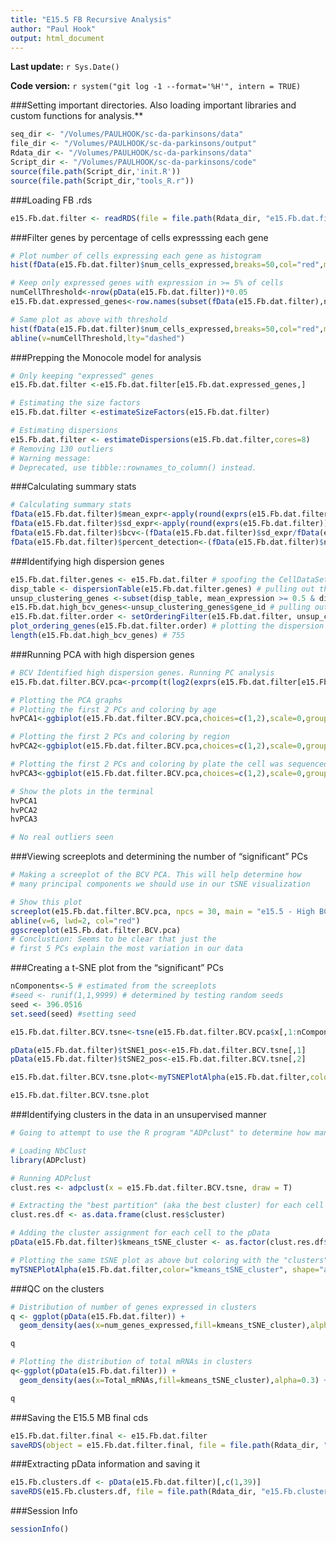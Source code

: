 ```yaml
---
title: "E15.5 FB Recursive Analysis"
author: "Paul Hook"
output: html_document
---
```


**Last update:** `r Sys.Date()`

**Code version:** `r system("git log -1 --format='%H'", intern = TRUE)`

###Setting important directories. Also loading important libraries and custom functions for analysis.**
```r
seq_dir <- "/Volumes/PAULHOOK/sc-da-parkinsons/data"
file_dir <- "/Volumes/PAULHOOK/sc-da-parkinsons/output"
Rdata_dir <- "/Volumes/PAULHOOK/sc-da-parkinsons/data"
Script_dir <- "/Volumes/PAULHOOK/sc-da-parkinsons/code"
source(file.path(Script_dir,'init.R'))
source(file.path(Script_dir,"tools_R.r"))
```

###Loading FB .rds
```r
e15.Fb.dat.filter <- readRDS(file = file.path(Rdata_dir, "e15.Fb.dat.filter.rds"))
```

###Filter genes by percentage of cells expresssing each gene
```r
# Plot number of cells expressing each gene as histogram
hist(fData(e15.Fb.dat.filter)$num_cells_expressed,breaks=50,col="red",main="Cells expressed per gene")

# Keep only expressed genes with expression in >= 5% of cells
numCellThreshold<-nrow(pData(e15.Fb.dat.filter))*0.05
e15.Fb.dat.expressed_genes<-row.names(subset(fData(e15.Fb.dat.filter),num_cells_expressed >= numCellThreshold))

# Same plot as above with threshold
hist(fData(e15.Fb.dat.filter)$num_cells_expressed,breaks=50,col="red",main="Cells expressed per gene - threshold")
abline(v=numCellThreshold,lty="dashed")
```

###Prepping the Monocole model for analysis
```r
# Only keeping "expressed" genes
e15.Fb.dat.filter <-e15.Fb.dat.filter[e15.Fb.dat.expressed_genes,]

# Estimating the size factors
e15.Fb.dat.filter <-estimateSizeFactors(e15.Fb.dat.filter)

# Estimating dispersions
e15.Fb.dat.filter <- estimateDispersions(e15.Fb.dat.filter,cores=8)
# Removing 130 outliers
# Warning message:
# Deprecated, use tibble::rownames_to_column() instead. 
```

###Calculating summary stats
```r
# Calculating summary stats
fData(e15.Fb.dat.filter)$mean_expr<-apply(round(exprs(e15.Fb.dat.filter)),1,mean) # mean expression
fData(e15.Fb.dat.filter)$sd_expr<-apply(round(exprs(e15.Fb.dat.filter)),1,sd) # sd expression
fData(e15.Fb.dat.filter)$bcv<-(fData(e15.Fb.dat.filter)$sd_expr/fData(e15.Fb.dat.filter)$mean_expr)**2 # calculating biological coefficient of variation
fData(e15.Fb.dat.filter)$percent_detection<-(fData(e15.Fb.dat.filter)$num_cells_expressed/dim(e15.Fb.dat.filter)[2])*100 # calculating % detection
```

###Identifying high dispersion genes
```r
e15.Fb.dat.filter.genes <- e15.Fb.dat.filter # spoofing the CellDataSet
disp_table <- dispersionTable(e15.Fb.dat.filter.genes) # pulling out the dispersion table
unsup_clustering_genes <-subset(disp_table, mean_expression >= 0.5 & dispersion_empirical >= 2 * dispersion_fit) # subsetting the data to pull out genes with expression above 0.5 and dispersion empirical > 2
e15.Fb.dat.high_bcv_genes<-unsup_clustering_genes$gene_id # pulling out list of genes
e15.Fb.dat.filter.order <- setOrderingFilter(e15.Fb.dat.filter, unsup_clustering_genes$gene_id)
plot_ordering_genes(e15.Fb.dat.filter.order) # plotting the dispersion and genes
length(e15.Fb.dat.high_bcv_genes) # 755
```

###Running PCA with high dispersion genes
```r
# BCV Identified high dispersion genes. Running PC analysis
e15.Fb.dat.filter.BCV.pca<-prcomp(t(log2(exprs(e15.Fb.dat.filter[e15.Fb.dat.high_bcv_genes,])+1)),center=T,scale. = TRUE)

# Plotting the PCA graphs
# Plotting the first 2 PCs and coloring by age
hvPCA1<-ggbiplot(e15.Fb.dat.filter.BCV.pca,choices=c(1,2),scale=0,groups=pData(e15.Fb.dat.filter)$age,ellipse=T,var.axes=F) + scale_color_manual(values=c("darkgreen","red")) + monocle:::monocle_theme_opts()

# Plotting the first 2 PCs and coloring by region
hvPCA2<-ggbiplot(e15.Fb.dat.filter.BCV.pca,choices=c(1,2),scale=0,groups=pData(e15.Fb.dat.filter)$region,ellipse=T,var.axes=F) + scale_color_brewer(palette="Set1") + monocle:::monocle_theme_opts()

# Plotting the first 2 PCs and coloring by plate the cell was sequenced from
hvPCA3<-ggbiplot(e15.Fb.dat.filter.BCV.pca,choices=c(1,2),scale=0,groups=pData(e15.Fb.dat.filter)$split_plate,ellipse=T,var.axes=F) + scale_color_brewer(palette="Set1") + monocle:::monocle_theme_opts()

# Show the plots in the terminal
hvPCA1
hvPCA2
hvPCA3

# No real outliers seen
```

###Viewing screeplots and determining the number of "significant" PCs
```r
# Making a screeplot of the BCV PCA. This will help determine how 
# many principal components we should use in our tSNE visualization

# Show this plot
screeplot(e15.Fb.dat.filter.BCV.pca, npcs = 30, main = "e15.5 - High BCV Genes Screeplot")
abline(v=6, lwd=2, col="red")
ggscreeplot(e15.Fb.dat.filter.BCV.pca)
# Conclustion: Seems to be clear that just the 
# first 5 PCs explain the most variation in our data
```

###Creating a t-SNE plot from the "significant" PCs
```r
nComponents<-5 # estimated from the screeplots
#seed <- runif(1,1,9999) # determined by testing random seeds
seed <- 396.0516
set.seed(seed) #setting seed

e15.Fb.dat.filter.BCV.tsne<-tsne(e15.Fb.dat.filter.BCV.pca$x[,1:nComponents],perplexity=15,max_iter=5000,whiten = FALSE)

pData(e15.Fb.dat.filter)$tSNE1_pos<-e15.Fb.dat.filter.BCV.tsne[,1]
pData(e15.Fb.dat.filter)$tSNE2_pos<-e15.Fb.dat.filter.BCV.tsne[,2]

e15.Fb.dat.filter.BCV.tsne.plot<-myTSNEPlotAlpha(e15.Fb.dat.filter,color="region", shape="age") + scale_color_brewer(palette="Set1") + ggtitle("e15.5 - BCV tSNE Plot")

e15.Fb.dat.filter.BCV.tsne.plot
```

###Identifying clusters in the data in an unsupervised manner
```r
# Going to attempt to use the R program "ADPclust" to determine how many clusters our data has

# Loading NbClust
library(ADPclust)

# Running ADPclust
clust.res <- adpclust(x = e15.Fb.dat.filter.BCV.tsne, draw = T)

# Extracting the "best partition" (aka the best cluster) for each cell
clust.res.df <- as.data.frame(clust.res$cluster)

# Adding the cluster assignment for each cell to the pData
pData(e15.Fb.dat.filter)$kmeans_tSNE_cluster <- as.factor(clust.res.df$`clust.res$cluster`)

# Plotting the same tSNE plot as above but coloring with the "clusters"
myTSNEPlotAlpha(e15.Fb.dat.filter,color="kmeans_tSNE_cluster", shape="age") + scale_color_brewer(palette="Set1") + ggtitle("All Cells - BCV tSNE with Clusters Plot")
```

###QC on the clusters
```r
# Distribution of number of genes expressed in clusters
q <- ggplot(pData(e15.Fb.dat.filter)) +
  geom_density(aes(x=num_genes_expressed,fill=kmeans_tSNE_cluster),alpha=0.3) + scale_fill_brewer(palette="Set1") + facet_grid(.~age) + monocle:::monocle_theme_opts()

q

# Plotting the distribution of total mRNAs in clusters
q<-ggplot(pData(e15.Fb.dat.filter)) +
  geom_density(aes(x=Total_mRNAs,fill=kmeans_tSNE_cluster),alpha=0.3) + scale_fill_brewer(palette="Set1") + facet_grid(.~age) + monocle:::monocle_theme_opts()

q
```

###Saving the E15.5 MB final cds
```r
e15.Fb.dat.filter.final <- e15.Fb.dat.filter
saveRDS(object = e15.Fb.dat.filter.final, file = file.path(Rdata_dir, "e15.Fb.dat.filter.final.Rds"))
```

###Extracting pData information and saving it
```r
e15.Fb.clusters.df <- pData(e15.Fb.dat.filter)[,c(1,39)]
saveRDS(e15.Fb.clusters.df, file = file.path(Rdata_dir, "e15.Fb.clusters.df.rds"))
```

###Session Info
```r
sessionInfo()
```
